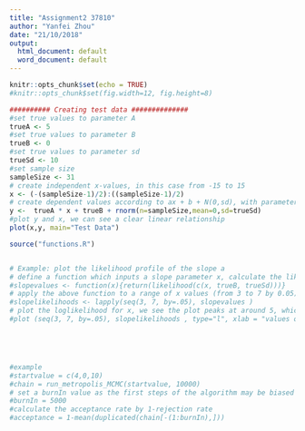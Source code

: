 ```yaml
---
title: "Assignment2 37810"
author: "Yanfei Zhou"
date: "21/10/2018"
output:
  html_document: default
  word_document: default
---
```


```r
knitr::opts_chunk$set(echo = TRUE)
#knitr::opts_chunk$set(fig.width=12, fig.height=8) 
```

```r
########## Creating test data ##############
#set true values to parameter A
trueA <- 5
#set true values to parameter B
trueB <- 0
#set true values to parameter sd
trueSd <- 10
#set sample size
sampleSize <- 31
# create independent x-values, in this case from -15 to 15
x <- (-(sampleSize-1)/2):((sampleSize-1)/2)
# create dependent values according to ax + b + N(0,sd), with parameters all equal to their true values
y <-  trueA * x + trueB + rnorm(n=sampleSize,mean=0,sd=trueSd)
#plot y and x, we can see a clear linear relationship
plot(x,y, main="Test Data")

source("functions.R")


# Example: plot the likelihood profile of the slope a
# define a function which inputs a slope parameter x, calculate the likelihood for x, with real parameters b and sd
#slopevalues <- function(x){return(likelihood(c(x, trueB, trueSd)))}
# apply the above function to a range of x values (from 3 to 7 by 0.05), calculate the likelihood at each value
#slopelikelihoods <- lapply(seq(3, 7, by=.05), slopevalues )
# plot the loglikelihood for x, we see the plot peaks at around 5, which is equal to the true value we set previously
#plot (seq(3, 7, by=.05), slopelikelihoods , type="l", xlab = "values of slope parameter", ylab = "Log likelihood")





#example
#startvalue = c(4,0,10)
#chain = run_metropolis_MCMC(startvalue, 10000)
# set a burnIn value as the first steps of the algorithm may be biased by initial value, thus we discard them for the further analysis
#burnIn = 5000
#calculate the acceptance rate by 1-rejection rate
#acceptance = 1-mean(duplicated(chain[-(1:burnIn),]))






```





